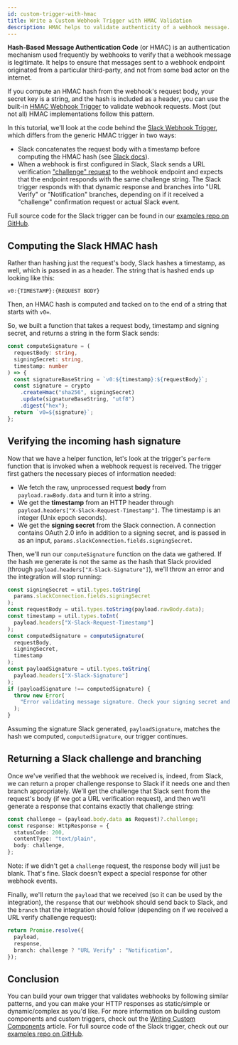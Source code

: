 ```yaml
---
id: custom-trigger-with-hmac
title: Write a Custom Webhook Trigger with HMAC Validation
description: HMAC helps to validate authenticity of a webhook message. Learn how to write a custom trigger that validates HMAC hashes automatically
---
```



**Hash-Based Message Authentication Code** (or HMAC) is an authentication mechanism used frequently by webhooks to verify that a webhook message is legitimate.
It helps to ensure that messages sent to a webhook endpoint originated from a particular third-party, and not from some bad actor on the internet.

If you compute an HMAC hash from the webhook's request body, your secret key is a string, and the hash is included as a header, you can use the built-in [HMAC Webhook Trigger](/self-managed/composer/builder/builder-components/hash.mdx#hmac-webhook-trigger) to validate webhook requests.
Most (but not all) HMAC implementations follow this pattern.

In this tutorial, we'll look at the code behind the [Slack Webhook Trigger](/self-managed/composer/builder/builder-components/slack.mdx#webhook), which differs from the generic HMAC trigger in two ways:

- Slack concatenates the request body with a timestamp before computing the HMAC hash (see [Slack docs](https://api.slack.com/authentication/verifying-requests-from-slack#verifying-requests-from-slack-using-signing-secrets__a-recipe-for-security__step-by-step-walk-through-for-validating-a-request)).
- When a webhook is first configured in Slack, Slack sends a URL verification ["challenge" request](https://api.slack.com/apis/connections/events-api#the-events-api__subscribing-to-event-types__events-api-request-urls__request-url-configuration--verification__url-verification-handshake) to the webhook endpoint and expects that the endpoint responds with the same challenge string.
  The Slack trigger responds with that dynamic response and branches into "URL Verify" or "Notification" branches, depending on if it received a "challenge" confirmation request or actual Slack event.

Full source code for the Slack trigger can be found in our [examples repo on GitHub](https://github.com/prismatic-io/examples/blob/main/components/slack/src/triggers.ts).

## Computing the Slack HMAC hash

Rather than hashing just the request's body, Slack hashes a timestamp, as well, which is passed in as a header.
The string that is hashed ends up looking like this:

```
v0:{TIMESTAMP}:{REQUEST BODY}
```

Then, an HMAC hash is computed and tacked on to the end of a string that starts with `v0=`.

So, we built a function that takes a request body, timestamp and signing secret, and returns a string in the form Slack sends:

```typescript title="Helper function to compute Slack hashes"
const computeSignature = (
  requestBody: string,
  signingSecret: string,
  timestamp: number
) => {
  const signatureBaseString = `v0:${timestamp}:${requestBody}`;
  const signature = crypto
    .createHmac("sha256", signingSecret)
    .update(signatureBaseString, "utf8")
    .digest("hex");
  return `v0=${signature}`;
};
```

## Verifying the incoming hash signature

Now that we have a helper function, let's look at the trigger's `perform` function that is invoked when a webhook request is received.
The trigger first gathers the necessary pieces of information needed:

- We fetch the raw, unprocessed request **body** from `payload.rawBody.data` and turn it into a string.
- We get the **timestamp** from an HTTP header through `payload.headers["X-Slack-Request-Timestamp"]`.
  The timestamp is an integer (Unix epoch seconds).
- We get the **signing secret** from the Slack connection.
  A connection contains OAuth 2.0 info in addition to a signing secret, and is passed in as an input, `params.slackConnection.fields.signingSecret`.

Then, we'll run our `computeSignature` function on the data we gathered.
If the hash we generate is not the same as the hash that Slack provided (through `payload.headers["X-Slack-Signature"]`), we'll throw an error and the integration will stop running:

```typescript title="Check Slack HMAC hash"
const signingSecret = util.types.toString(
  params.slackConnection.fields.signingSecret
);
const requestBody = util.types.toString(payload.rawBody.data);
const timestamp = util.types.toInt(
  payload.headers["X-Slack-Request-Timestamp"]
);
const computedSignature = computeSignature(
  requestBody,
  signingSecret,
  timestamp
);
const payloadSignature = util.types.toString(
  payload.headers["X-Slack-Signature"]
);
if (payloadSignature !== computedSignature) {
  throw new Error(
    "Error validating message signature. Check your signing secret and verify that this message came from Slack."
  );
}
```

Assuming the signature Slack generated, `payloadSignature`, matches the hash we computed, `computedSignature`, our trigger continues.

## Returning a Slack challenge and branching

Once we've verified that the webhook we received is, indeed, from Slack, we can return a proper challenge response to Slack if it needs one and then branch appropriately.
We'll get the challenge that Slack sent from the request's body (if we got a URL verification request), and then we'll generate a response that contains exactly that challenge string:

```typescript
const challenge = (payload.body.data as Request)?.challenge;
const response: HttpResponse = {
  statusCode: 200,
  contentType: "text/plain",
  body: challenge,
};
```

Note: if we didn't get a `challenge` request, the response body will just be blank.
That's fine.
Slack doesn't expect a special response for other webhook events.

Finally, we'll return the `payload` that we received (so it can be used by the integration), the `response` that our webhook should send back to Slack, and the `branch` that the integration should follow (depending on if we received a URL verify challenge request):

```typescript
return Promise.resolve({
  payload,
  response,
  branch: challenge ? "URL Verify" : "Notification",
});
```

## Conclusion

You can build your own trigger that validates webhooks by following similar patterns, and you can make your HTTP responses as static/simple or dynamic/complex as you'd like.
For more information on building custom components and custom triggers, check out the [Writing Custom Components](/self-managed/composer/builder/custom-components/writing-custom-components.mdx) article.
For full source code of the Slack trigger, check out our [examples repo on GitHub](https://github.com/prismatic-io/examples/blob/main/components/slack/src/triggers.ts).
